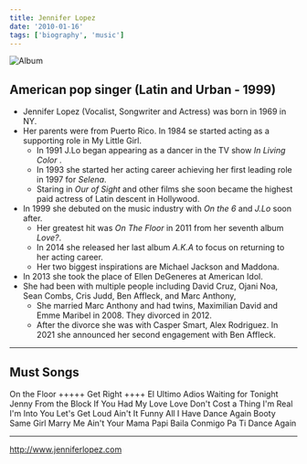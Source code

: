 ```yaml
---
title: Jennifer Lopez
date: '2010-01-16'
tags: ['biography', 'music']
---
```


![Album](/static/images/music/JenniferLopezOnthe6.jpg)

## American pop singer (Latin and Urban - 1999)

* Jennifer Lopez (Vocalist, Songwriter and Actress) was born in 1969 in NY.
* Her parents were from Puerto Rico. In 1984 se started acting as a supporting role in My Little Girl.
	* In 1991 J.Lo began appearing as a dancer in the TV show *In Living Color* .
	* In 1993 she started her acting career achieving her first leading role in 1997 for *Selena*.
	* Staring in *Our of Sight* and other films she soon became the highest paid actress of Latin descent in Hollywood.
* In 1999 she debuted on the music industry with *On the 6* and *J.Lo* soon after.
	* Her greatest hit was *On The Floor* in 2011 from her  seventh album *Love?*.
	* In 2014 she released her last album *A.K.A* to focus on returning to her acting career.
	* Her two biggest inspirations are Michael Jackson and Maddona.
* In 2013 she took the place of Ellen DeGeneres at American Idol.
* She had been with multiple people including David Cruz, Ojani Noa, Sean Combs, Cris Judd, Ben Affleck, and Marc Anthony,
	* She married Marc Anthony and had twins, Maximilian David and Emme Maribel in 2008. They divorced in 2012.
	* After the divorce she was with Casper Smart, Alex Rodriguez. In 2021 she announced her second engagement with Ben Affleck.

***

## Must Songs ##

On the Floor +++++
Get Right ++++
El Ultimo Adios
Waiting for Tonight
Jenny From the Block
If You Had My Love
Love Don't Cost a Thing
I'm Real
I'm Into You
Let's Get Loud
Ain't It Funny
All I Have
Dance Again
Booty
Same Girl
Marry Me
Ain't Your Mama
Papi
Baila Conmigo
Pa Ti
Dance Again


***

http://www.jenniferlopez.com
